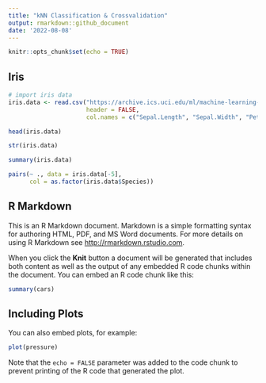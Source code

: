 ```yaml
---
title: "kNN Classification & Crossvalidation"
output: rmarkdown::github_document
date: '2022-08-08'
---
```


```r
knitr::opts_chunk$set(echo = TRUE)
```

## Iris


```r

# import iris data
iris.data <- read.csv("https://archive.ics.uci.edu/ml/machine-learning-databases/iris/bezdekIris.data", 
                      header = FALSE, 
                      col.names = c("Sepal.Length", "Sepal.Width", "Petal.Length", "Petal.Width", "Species"))

head(iris.data)

str(iris.data)

summary(iris.data)

pairs(~ ., data = iris.data[-5], 
      col = as.factor(iris.data$Species))

```




## R Markdown

This is an R Markdown document. Markdown is a simple formatting syntax for authoring HTML, PDF, and MS Word documents. For more details on using R Markdown see <http://rmarkdown.rstudio.com>.

When you click the **Knit** button a document will be generated that includes both content as well as the output of any embedded R code chunks within the document. You can embed an R code chunk like this:

```r
summary(cars)
```

## Including Plots

You can also embed plots, for example:

```r
plot(pressure)
```

Note that the `echo = FALSE` parameter was added to the code chunk to prevent printing of the R code that generated the plot.


```r



```

